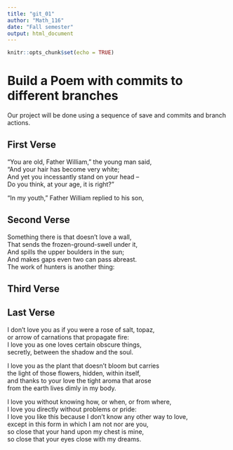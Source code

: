 ```yaml
---
title: "git_01"
author: "Math_116"
date: "Fall semester"
output: html_document
---
```


```r
knitr::opts_chunk$set(echo = TRUE)
```
# Build a Poem with commits to different branches
Our project will be done using a sequence of save and commits and branch actions.
<!-- Do not modify or change any text in "!--" bracketed areas such as this --- these are instructions to
you, if you change any of this the git program will notice it and compromise your git merging strategy !-->

## First Verse 
<!--Put the first five lines of a poem by Lewis Carrol in this section!-->
“You are old, Father William,” the young man said,  
“And your hair has become very white;  
And yet you incessantly stand on your head –  
Do you think, at your age, it is right?”  

“In my youth,” Father William replied to his son,  
  
## Second Verse
<!--Put the first five lines of a poem by Robert Frost here!-->
Something there is that doesn't love a wall,  
That sends the frozen-ground-swell under it,  
And spills the upper boulders in the sun;  
And makes gaps even two can pass abreast.  
The work of hunters is another thing:  
  
## Third Verse
<!--Put the first two verses of The Walrus and the Carpenter here!-->

## Last Verse
<!--Put a short poem of your choice 8-20 lines,here!-->
I don’t love you as if you were a rose of salt, topaz,  
or arrow of carnations that propagate fire:  
I love you as one loves certain obscure things,  
secretly, between the shadow and the soul.  

I love you as the plant that doesn’t bloom but carries  
the light of those flowers, hidden, within itself,  
and thanks to your love the tight aroma that arose  
from the earth lives dimly in my body.  

I love you without knowing how, or when, or from where,  
I love you directly without problems or pride:  
I love you like this because I don’t know any other way   to love,  
except in this form in which I am not nor are you,  
so close that your hand upon my chest is mine,  
so close that your eyes close with my dreams.  
